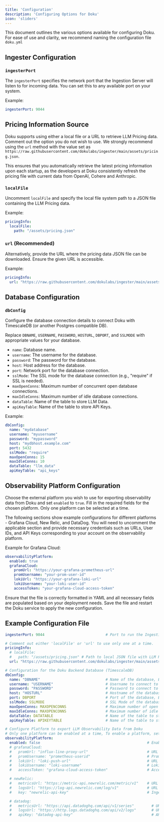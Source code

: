 ```yaml
---
title: 'Configuration'
description: 'Configuring Options for Doku'
icon: 'sliders'
---
```


This document outlines the various options available for configuring Doku.
For ease of use and clarity, we recommend naming the configuration file `doku.yml`


## Ingester Configuration

### `ingesterPort`

The `ingesterPort` specifies the network port that the Ingestion Server will listen to for incoming data. You can set this to any available port on your system.

Example:
```yaml
ingesterPort: 9044
```

## Pricing Information Source

Doku supports using either a local file or a URL to retrieve LLM Pricing data. Comment out the option you do not wish to use.
<Info>
We strongly recommend using the `url` method with the value set as `https://raw.githubusercontent.com/dokulabs/ingester/main/assets/pricing.json`. 

This ensures that you automatically retrieve the latest pricing information upon each startup, as the developers at Doku consistently refresh the pricing file with current data from OpenAI, Cohere and Anthropic.
</Info>


### `localFile`

Uncomment `localFile` and specify the local file system path to a JSON file containing the LLM Pricing data.

Example:
```yaml
pricingInfo:
  localFile:
    path: "/assets/pricing.json"
```

### `url` (Recommended)

Alternatively, provide the URL where the pricing data JSON file can be downloaded. Ensure the given URL is accessible.

Example:
```yaml
pricingInfo:
  url: "https://raw.githubusercontent.com/dokulabs/ingester/main/assets/pricing.json"
```

## Database Configuration

### `dbConfig`

Configure the database connection details to connect Doku with TimescaleDB (or another Postgres compatible DB).

Replace `DBNAME`, `USERNAME`, `PASSWORD`, `HOSTURL`, `DBPORT`, and `SSLMODE` with appropriate values for your database.

- `name`: Database name.
- `username`: The username for the database.
- `password`: The password for the database.
- `host`: Host address for the database.
- `port`: Network port for the database connection.
- `sslMode`: The SSL mode for the database connection (e.g., "require" if SSL is needed).
- `maxOpenConns`: Maximum number of concurrent open database connections.
- `maxIdleConns`: Maximum number of idle database connections.
- `dataTable`: Name of the table to store LLM Data.
- `apiKeyTable`: Name of the table to store API Keys.

Example:
```yaml
dbConfig:
  name: "mydatabase"
  username: "myusername"
  password: "mypassword"
  host: "mydbhost.example.com"
  port: 5432
  sslMode: "require"
  maxOpenConns: 15
  maxIdleConns: 10
  dataTable: "llm_data"
  apiKeyTable: "api_keys"
```

## Observability Platform Configuration

Choose the external platform you wish to use for exporting observability data from Doku and set `enabled` to `true`. Fill in the required fields for the chosen platform. Only one platform can be selected at a time.

The following sections show example configurations for different platforms - Grafana Cloud, New Relic, and DataDog. You will need to uncomment the applicable section and provide necessary credentials such as URLs, User IDs, and API Keys corresponding to your account on the observability platform.

Example for Grafana Cloud:
```yaml
observabilityPlatform:
  enabled: true
  grafanaCloud:
    promUrl: "https://your-grafana-prometheus-url"
    promUsername: "your-prom-user-id"
    lokiUrl: "https://your-grafana-loki-url"
    lokiUsername: "your-loki-user-id"
    accessToken: "your-grafana-cloud-access-token"
```

Ensure that the file is correctly formatted in YAML and all necessary fields are populated based on your deployment needs. Save the file and restart the Doku service to apply the new configuration.

## Example Configuration File

```yaml doku.yml
ingesterPort: 9044                            # Port to run the Ingestion Server on, Example: 9044

# Comment out either 'localFile' or 'url' to use only one at a time.  
pricingInfo:
  # localFile:
  #   path: "/assets/pricing.json" # Path to local JSON file with LLM Pricing data
  url: "https://raw.githubusercontent.com/dokulabs/ingester/main/assets/pricing.json" # URL to download Pricing data file

# Configuration for the Doku Backend Database (TimescaleDB)
dbConfig:
  name: "DBNAME"                              # Name of the database, Example: "postgres"
  username: "USERNAME"                        # Username to connect to the database, Example: "admin"
  password: "PASSWORD"                        # Password to connect to the database, Example: "DOKU"
  host: "HOSTURL"                             # Hostname of the database, Example: "174.21.1.2"
  port: DBPORT                                # Port of the database, Example: 5432
  sslMode: SSLMODE                            # SSL Mode of the database, Example: "require"
  maxOpenConns: MAXOPENCONNS                  # Maximum number of open connections to the database, Example: 15
  maxIdleConns: MAXOPENCONNS                  # Maximum number of idle connections to the database, Example: 15
  dataTable: DATATABLE                        # Name of the table to store LLM Data, Example: "DOKU"
  apiKeyTable: APIKEYTABLE                    # Name of the table to store API Keys, Example: "APIKEYS"

# Configure Platform to export LLM Observability Data from Doku
# Only one platform can be enabled at a time, To enable a platform, set enabled to true and fill in the required fields for that platform.
observabilityPlatform:
  enabled: false                                                 # Enable or Disable the Observability Platform, Example: true
  # grafanaCloud:
  #   promUrl: "influx-line-proxy-url"                           # URL to the Influx Line Proxy URL of the Grafana Cloud Prometheus Instance
  #   promUsername: "prometheus-userid"                          # Prometheus User ID of the Grafana Cloud Prometheus Instance
  #   lokiUrl: "loki-push-url"                                   # URL to the Loki Push URL of the Grafana Cloud Loki Instance
  #   lokiUsername: "loki-username"                              # Loki Username of the Grafana Cloud Loki Instance
  #   accessToken: "grafana-cloud-access-token"                  # Access Token of the Grafana Cloud Instance

  # newRelic:
  #   metricsUrl: "https://metric-api.newrelic.com/metric/v1"    # URL to the New Relic Metric API
  #   logsUrl: "https://log-api.newrelic.com/log/v1"             # URL to the New Relic Log API
  #   key: "newrelic-api-key"                                    # Ingest API Key of the New Relic Account

  # datadog:
  #   metricsUrl: "https://api.datadoghq.com/api/v1/series"        # URL to the DataDog Metrics API
  #   logsUrl: "https://http.logs.datadoghq.com/api/v2/logs"       # URL to the DataDog Logs API
  #   apiKey: "datadog-api-key"                                    # API Key of the DataDog Account
```